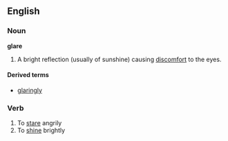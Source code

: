 ==English==

===Noun===
'''glare'''  {{uncountable}}
# A bright reflection (usually of sunshine) causing [[discomfort]] to the eyes.

====Derived terms====
*[[glaringly]] <!-- To be noticable and outstanding, ''the answer was '''glaringly''' obvious''-->

===Verb===
{{en-infl-reg-vowel|glar|e}}
# To [[stare]] angrily
# To [[shine]] brightly